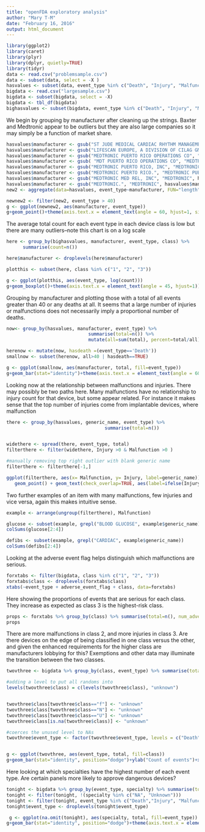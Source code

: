 ```yaml
---
title: "openFDA exploratory analysis"
author: "Mary T-M"
date: "February 16, 2016"
output: html_document
---
```




```r
library(ggplot2)
library(caret)
library(plyr)
library(dplyr, quietly=TRUE)
library(tidyr)
data <- read.csv("problemsample.csv")
data <- subset(data, select = -X )
hasvalues <- subset(data, event_type %in% c("Death", "Injury", "Malfunction"))
bigdata <- read.csv("largesample.csv")
bigdata <- subset(bigdata, select = -X)
bigdata <- tbl_df(bigdata)
bighasvalues <- subset(bigdata, event_type %in% c("Death", "Injury", "Malfunction"))
```


We begin by grouping by manufacturer after cleaning up the strings. Baxter and Medtronic appear to be outliers but they are also large companies so it may simply be a function of market share.

```r
hasvalues$manufacturer <- gsub("ST JUDE MEDICAL CARDIAC RHYTHM MANAGEMENT DIVISION", "ST JUDE MEDICAL",hasvalues$manufacturer)
hasvalues$manufacturer <- gsub("LIFESCAN EUROPE, A DIVISION OF CILAG GMBH INTL", "LIFESCAN EUROPE", hasvalues$manufacturer)
hasvalues$manufacturer <- gsub("MEDTRONIC PUERTO RICO OPERATIONS CO", "MEDTRONIC PUERTO RICO", hasvalues$manufacturer)
hasvalues$manufacturer <- gsub( "MDT PUERTO RICO OPERATIONS CO", "MEDTRONIC PUERTO RICO", hasvalues$manufacturer)
hasvalues$manufacturer <- gsub("MEDTRONIC PUERTO RICO, INC", "MEDTRONIC PUERTO RICO", hasvalues$manufacturer)
hasvalues$manufacturer <- gsub("MEDTRONIC PUERTO RICO.", "MEDTRONIC PUERTO RICO", hasvalues$manufacturer)
hasvalues$manufacturer <- gsub("MEDTRONIC MED REL, INC", "MEDTRONIC", hasvalues$manufacturer)
hasvalues$manufacturer <- gsub("MEDTRONIC.", "MEDTRONIC", hasvalues$manufacturer)
new2 <- aggregate(data=hasvalues, event_type~manufacturer, FUN="length")

newnew2 <- filter(new2, event_type > 40)
g <- ggplot(newnew2, aes(manufacturer, event_type))
g+geom_point()+theme(axis.text.x = element_text(angle = 60, hjust=1, size = 8))+ylab("Total number of events")+xlab("")+ggtitle("Manufacturers with High Total Event Counts")
```

The average total count for each event type in each device class is low but there are many outliers--note this chart is on a log scale

```r

here <- group_by(bighasvalues, manufacturer, event_type, class) %>% 
      summarise(count=n()) 

here$manufacturer <- droplevels(here$manufacturer)

plotthis <- subset(here, class %in% c("1", "2", "3"))

g <- ggplot(plotthis, aes(event_type, log(count)))
g+geom_boxplot()+theme(axis.text.x = element_text(angle = 45, hjust=1))+ylab("Log of Total number of events")+facet_grid(.~class)
```

Grouping by manufacturer and plotting those with a total of all events greater than 40 or any deaths at all. It seems that a large number of injuries or malfunctions does not necessarily imply a proportional number of deaths. 

```r
now<- group_by(hasvalues, manufacturer, event_type) %>% 
                              summarise(total=n()) %>% 
                              mutate(all=sum(total), percent=total/all)

herenow <- mutate(now, hasdeath =(event_type=='Death'))
smallnow <- subset(herenow, all>40 | hasdeath==TRUE)

g <- ggplot(smallnow, aes(manufacturer, total, fill=event_type))
g+geom_bar(stat="identity")+theme(axis.text.x = element_text(angle = 60, hjust=1, size=8))+xlab("")+ggtitle("Event Types by Manufacturers")+ylab("Total number of events")

```

Looking now at the relationship between malfunctions and injuries. There may possibly be two paths here. Many malfunctions have no relationship to injury count for that device, but some appear related. For instance it makes sense that the top number of injuries come from implantable devices, where malfunction 

```r

there <- group_by(hasvalues, generic_name, event_type) %>%
                                    summarise(total=n())


widethere <- spread(there, event_type, total)
filterthere <- filter(widethere, Injury >0 & Malfunction >0 )

#manually removing top right outlier with blank generic name
filterthere <- filterthere[-1,]

ggplot(filterthere, aes(x= Malfunction, y= Injury, label=generic_name))+
   geom_point() + geom_text(check_overlap=TRUE, aes(label=ifelse(Injury>15,as.character(generic_name),'')), size=3, hjust=0,vjust=0, nudge_y=1)+ggtitle("Injuries and Malfunctions by Device Type")

```

Two further examples of an item with many malfunctions, few injuries and vice versa, again this makes intuitive sense.

```r
example <- arrange(ungroup(filterthere), Malfunction)

glucose <- subset(example, grepl("BLOOD GLUCOSE", example$generic_name))
colSums(glucose[2:4])

defibs <- subset(example, grepl("CARDIAC", example$generic_name))
colSums(defibs[2:4])
```
 
Looking at the adverse event flag helps distinguish which malfunctions are serious.

```r
forxtabs <- filter(bigdata, class %in% c("1", "2", "3"))
forxtabs$class <- droplevels(forxtabs$class)
xtabs(~event_type + adverse_event_flag + class, data=forxtabs)
```

Here showing the proportions of events that are serious for each class. They increase as expected as class 3 is the highest-risk class.

```r

props <- forxtabs %>% group_by(class) %>% summarise(total=n(), num_adverse=sum(adverse_event_flag=="Y"), prop=num_adverse/total)
props
```

There are more malfunctions in class 2, and more injuries in class 3. Are there devices on the edge of being classified in one class versus the other, and given the enhanced requirements for the higher class are manufacturers lobbying for this? Exemptions and other data may illuminate the transition between the two classes.

```r
twovthree <- bigdata %>% group_by(class, event_type) %>% summarise(total=n())

#adding a level to put all randoms into 
levels(twovthree$class) = c(levels(twovthree$class), "unknown")


twovthree$class[twovthree$class=="f"] <- "unknown"
twovthree$class[twovthree$class=="N"] <- "unknown"
twovthree$class[twovthree$class=="U"] <- "unknown"
twovthree$class[is.na(twovthree$class)] <- "unknown"

#coerces the unused level to NAs
twovthree$event_type <- factor(twovthree$event_type, levels = c("Death","Injury", "Malfunction", "Other"))


g <- ggplot(twovthree, aes(event_type, total, fill=class))
g+geom_bar(stat="identity", position="dodge")+ylab("Count of events")+xlab("Type of event")
```
 
Here looking at which specialties have the highest number of each event type. Are certain panels more likely to approve dangerous devices? 
 
```r

tonight <- bigdata %>% group_by(event_type, specialty) %>% summarise(total=n())
tonight <- filter(tonight, !(specialty %in% c("NA", "Unknown")))
tonight <- filter(tonight, event_type %in% c("Death","Injury", "Malfunction"))
tonight$event_type <- droplevels(tonight$event_type)

 g <- ggplot(na.omit(tonight), aes(specialty, total, fill=event_type))
g+geom_bar(stat="identity", position="dodge")+theme(axis.text.x = element_text(angle = 45, hjust=1))+scale_fill_brewer(type = "qual", palette=2)+xlab("")+ylab("Total events")+ggtitle("Number of Events by Specialty Panel")
```

```r

```